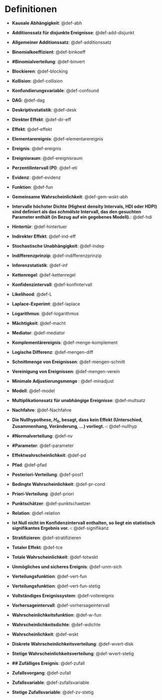 # Definitionen


- **Kausale Abhängigkeit**: @def-abh


- **Additionssatz für disjunkte Ereignisse**: @def-add-disjunkt


- **Allgemeiner Additionssatz**: @def-additionssatz


- **Binomialkoeffizient**: @def-binkoeff


- **#Binomialverteilung**: @def-binvert


- **Blockieren**: @def-blocking


- **Kollision**: @def-collision


- **Konfundierungsvariable**: @def-confound


- **DAG**: @def-dag


- **Deskriptivstatistik**: @def-desk


- **Direkter Effekt**: @def-dir-eff


- **Effekt**: @def-effekt


- **Elementarereignis**: @def-elementarereignis


- **Ereignis**: @def-ereignis


- **Ereignisraum**: @def-ereignisraum


- **Perzentilintervall (PI)**: @def-eti


- **Evidenz**: @def-evidenz


- **Funktion**: @def-fun


- **Gemeinsame Wahrscheinlichkeit**: @def-gem-wskt-abh


- **Intervalle höchster Dichte (Highest density Intervals, HDI oder HDPI) sind definiert als das *schmälste* Intervall, das den gesuchten Parameter enthält (in Bezug auf ein gegebenes Modell).**: @def-hdi


- **Hintertür**: @def-hintertuer


- **Indirekter Effekt**: @def-ind-eff


- **Stochastische Unabhängigkeit**: @def-indep


- **Indifferenzprinzip**: @def-indifferenzprinzip


- **Inferenzstatistik**: @def-inf


- **Kettenregel**: @def-kettenregel


- **Konfidenzintervall**: @def-konfintervall


- **Likelihood**: @def-L


- **Laplace-Experimt**: @def-laplace


- **Logarithmus**: @def-logarithmus


- **Mächtigkeit**: @def-macht


- **Mediator**: @def-mediator


- **Komplementärereignis**: @def-menge-komplement


- **Logische Differenz**: @def-mengen-diff


- **Schnittmenge von Ereignissen**: @def-mengen-schnitt


- **Vereinigung von Ereignissen**: @def-mengen-verein


- **Minimale Adjustierungsmenge **: @def-minadjust


- **Modell**: @def-model


- **Multiplikationssatz für unabhängige Ereignisse**: @def-multsatz


- **Nachfahre**: @def-Nachfahre


- **Die Nullhypothese, $H_0$, besagt, dass kein Effekt (Unterschied, Zusammenhang, Veränderung, ...) vorliegt. $\square$**: @def-nullhyp


- **#Normalverteilung**: @def-nv


- **#Parameter**: @def-parameter


- **Effektwahrscheinlichkeit**: @def-pd


- **Pfad**: @def-pfad


- **Posteriori-Verteilung**: @def-post1


- **Bedingte Wahrscheinlichkeit**: @def-pr-cond


- **Priori-Verteilung**: @def-priori


- **Punktschätzer**: @def-punktschaetzer


- **Relation**: @def-relation


- **Ist Null nicht im Konfidenzintervall enthalten, so liegt ein statistisch signifikantes Ergebnis vor. $\square$**: @def-signifikanz


- **Stratifizieren**: @def-stratifizieren


- **Totaler Effekt**: @def-tce


- **Totale Wahrscheinlichkeit**: @def-totwskt


- **Unmögliches und sicheres Ereignis**: @def-unm-sich


- **Verteilungsfunktion**: @def-vert-fun


- **Verteilungsfunktion**: @def-vert-fun-stetig


- **Vollständiges Ereignissystem**: @def-vollereignis


- **Vorhersageintervall**: @def-vorhersageintervall


- **Wahrscheinlichkeitsfunktion**: @def-w-fun


- **Wahrscheinlichkeitsdichte**: @def-wdichte


- **Wahrscheinlichkeit**: @def-wskt


- **Diskrete Wahrscheinlichkeitsverteilung**: @def-wvert-disk


- **Stetige Wahrscheinlichkeitsverteilung**: @def-wvert-stetig


- **## Zufälliges Ereignis**: @def-zufall


- **Zufallsvorgang**: @def-zufall


- **Zufallsvariable**: @def-zufallsvariable


- **Stetige Zufallsvariable**: @def-zv-stetig


